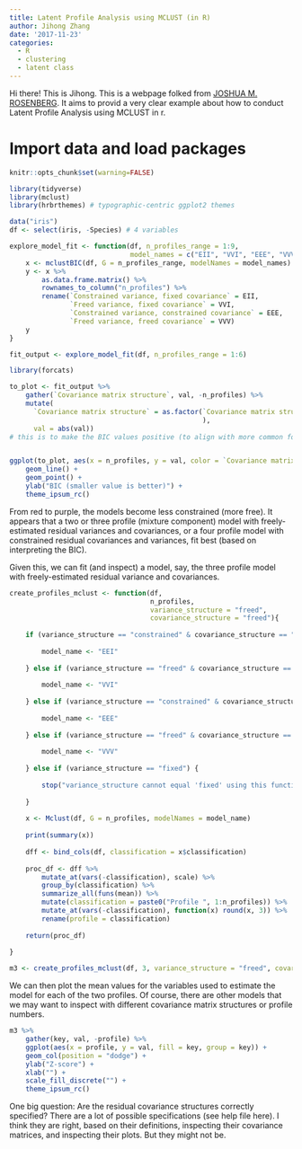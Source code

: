 ```yaml
---
title: Latent Profile Analysis using MCLUST (in R)
author: Jihong Zhang
date: '2017-11-23'
categories:
  - R
  - clustering
  - latent class
---
```


Hi there! This is Jihong. This is a webpage folked from [JOSHUA M. ROSENBERG](https://jrosen48.github.io/blog/lpa-in-r-using-mclust/). It aims to provid a very clear example about how to conduct Latent Profile Analysis using MCLUST in r.

# Import data and load packages

```r
knitr::opts_chunk$set(warning=FALSE)
```

```r
library(tidyverse)
library(mclust)
library(hrbrthemes) # typographic-centric ggplot2 themes
```

```r
data("iris")
df <- select(iris, -Species) # 4 variables

explore_model_fit <- function(df, n_profiles_range = 1:9, 
                              model_names = c("EII", "VVI", "EEE", "VVV")) {
    x <- mclustBIC(df, G = n_profiles_range, modelNames = model_names)
    y <- x %>%
        as.data.frame.matrix() %>%
        rownames_to_column("n_profiles") %>%
        rename(`Constrained variance, fixed covariance` = EII, 
               `Freed variance, fixed covariance` = VVI,
               `Constrained variance, constrained covariance` = EEE,
               `Freed variance, freed covariance` = VVV)
    y
}

fit_output <- explore_model_fit(df, n_profiles_range = 1:6)

library(forcats)

to_plot <- fit_output %>%
    gather(`Covariance matrix structure`, val, -n_profiles) %>% 
    mutate(
      `Covariance matrix structure` = as.factor(`Covariance matrix structure`
                                                ),
      val = abs(val)) 
# this is to make the BIC values positive (to align with more common formula / interpretation of BIC)


ggplot(to_plot, aes(x = n_profiles, y = val, color = `Covariance matrix structure`, group = `Covariance matrix structure`)) +
    geom_line() +
    geom_point() +
    ylab("BIC (smaller value is better)") +
    theme_ipsum_rc()
```

From red to purple, the models become less constrained (more free). It appears that a two or three profile (mixture component) model with freely-estimated residual variances and covariances, or a four profile model with constrained residual covariances and variances, fit best (based on interpreting the BIC).

Given this, we can fit (and inspect) a model, say, the three profile model with freely-estimated residual variance and covariances.

```r
create_profiles_mclust <- function(df,
                                   n_profiles, 
                                   variance_structure = "freed",
                                   covariance_structure = "freed"){
    
    if (variance_structure == "constrained" & covariance_structure == "fixed") {
        
        model_name <- "EEI"
        
    } else if (variance_structure == "freed" & covariance_structure == "fixed") {
        
        model_name <- "VVI"
        
    } else if (variance_structure == "constrained" & covariance_structure == "constrained") {
        
        model_name <- "EEE"
        
    } else if (variance_structure == "freed" & covariance_structure == "freed") {
        
        model_name <- "VVV"
        
    } else if (variance_structure == "fixed") {
        
        stop("variance_structure cannot equal 'fixed' using this function; change this to 'constrained' or 'freed' or try one of the models from mclust::Mclust()")
        
    } 
    
    x <- Mclust(df, G = n_profiles, modelNames = model_name)
    
    print(summary(x))
    
    dff <- bind_cols(df, classification = x$classification)
    
    proc_df <- dff %>%
        mutate_at(vars(-classification), scale) %>%
        group_by(classification) %>%
        summarize_all(funs(mean)) %>%
        mutate(classification = paste0("Profile ", 1:n_profiles)) %>%
        mutate_at(vars(-classification), function(x) round(x, 3)) %>%
        rename(profile = classification)
    
    return(proc_df)
    
}

m3 <- create_profiles_mclust(df, 3, variance_structure = "freed", covariance_structure = "freed")
```

We can then plot the mean values for the variables used to estimate the model for each of the two profiles. Of course, there are other models that we may want to inspect with different covariance matrix structures or profile numbers.

```r
m3 %>%
    gather(key, val, -profile) %>% 
    ggplot(aes(x = profile, y = val, fill = key, group = key)) +
    geom_col(position = "dodge") +
    ylab("Z-score") +
    xlab("") +
    scale_fill_discrete("") +
    theme_ipsum_rc()
```

One big question: Are the residual covariance structures correctly specified? There are a lot of possible specifications (see help file here). I think they are right, based on their definitions, inspecting their covariance matrices, and inspecting their plots. But they might not be.
